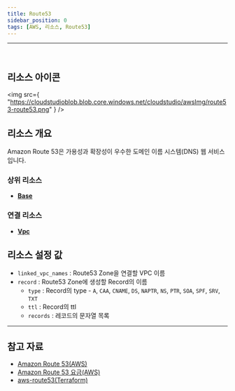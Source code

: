 ```yaml
---
title: Route53
sidebar_position: 0
tags: [AWS, 리소스, Route53]
---
```


<hr />
<br />

## 리소스 아이콘

<img
    src={
        "https://cloudstudioblob.blob.core.windows.net/cloudstudio/awsImg/route53-route53.png"
    }
/>

## 리소스 개요

Amazon Route 53은 가용성과 확장성이 우수한 도메인 이름 시스템(DNS) 웹 서비스입니다.

### 상위 리소스

-   [**Base**](https://docs.cstudio.app/docs/resource/aws/Base/)

### 연결 리소스

-   [**Vpc**](https://docs.cstudio.app/docs/resource/aws/Vpc/Vpc)

## 리소스 설정 값

-   `linked_vpc_names` : Route53 Zone을 연결할 VPC 이름
-   `record` : Route53 Zone에 생성할 Record의 이름
    -   `type` : Record의 type - `A`, `CAA`, `CNAME`, `DS`, `NAPTR`, `NS`, `PTR`, `SOA`, `SPF`, `SRV`, `TXT`
    -   `ttl` : Record의 ttl
    -   `records` : 레코드의 문자열 목록

---

## 참고 자료

-   [Amazon Route 53(AWS)](https://docs.aws.amazon.com/ko_kr/Route53/latest/DeveloperGuide/Welcome.html)
-   [Amazon Route 53 요금(AWS)](https://aws.amazon.com/ko/route53/pricing/?nc2=type_a)
-   [aws-route53(Terraform)](https://registry.terraform.io/modules/terraform-aws-modules/route53/aws/latest)
